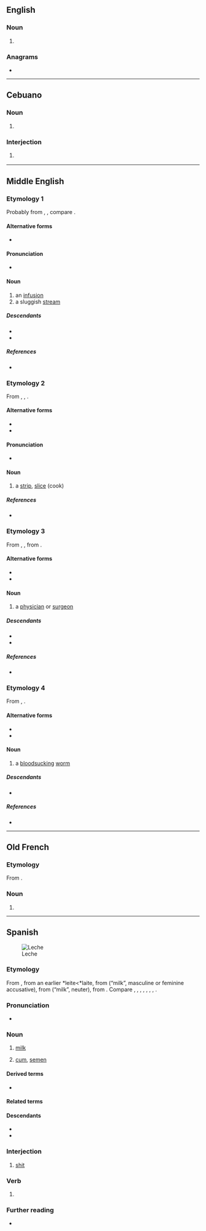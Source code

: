 {{also|leché|léché|lèche|-leche}}
==English==

===Noun===
{{en-noun}}

# {{archaic form of|en|lechwe}}

===Anagrams===
* {{anagrams|en|a=ceehl|Leech|chele|leech}}

----

==Cebuano==

===Noun===
{{ceb-noun|leche}}

# {{lb|ceb|dated}} {{alternative spelling of|ceb|letse}}

===Interjection===
{{head|ceb|interjection}}

# {{lb|ceb|vulgar|offensive}} {{alternative spelling of|ceb|letse}}

----

==Middle English==

===Etymology 1===
Probably from {{inh|enm|ang|*læc}}, {{m|ang|*lec}}, compare {{l|ang|leccan|t=to wet, moisten}}.

====Alternative forms====
* {{alter|enm|lecche|lache|lacche|lac|liche|leg|lage||in names}}

====Pronunciation====
* {{IPA|enm|/lɛːt͡ʃ/|/lɛt͡ʃ/}}

====Noun====
{{enm-noun}}

# an [[infusion]]
# a sluggish [[stream]]

=====Descendants=====
* {{desc|en|leach|letch}}
* {{desc|yol|letch}}

=====References=====
* {{R:MED Online|entry=lē̆ch(e|pos=n.(1)|id=MED24920}}

===Etymology 2===
From {{bor|enm|fro|lesche}}, {{m|fro|laiche}}, {{m|fro|leske}}.

====Alternative forms====
* {{alter|enm|leyche|leshe|leyshe|lese|leske}}
* {{alter|enm|lete|lette|lethe|lede}}

====Pronunciation====
* {{IPA|enm|/lɛːt͡ʃ(ə)/|/lɛt͡ʃ(ə)/}}

====Noun====
{{enm-noun}}

# a [[strip]], [[slice]] (cook)

=====References=====
* {{R:MED Online|entry=lē̆che|pos=n.(2)|id=MED24921}}

===Etymology 3===
From {{inh|enm|ang|lēce}}, {{m|ang|lǣce}}, from {{inh|enm|gmw-pro|*lākī}}.

====Alternative forms====
* {{alter|enm|lech|lecche|lache}}
* {{alter|enm|læce|læche|leache|liache||early}}

====Noun====
{{enm-noun}}

# a [[physician]] or [[surgeon]]

=====Descendants=====
* {{desc|en|leech|pos=archaic}}
* {{desc|yol|leech}}

=====References=====
* {{R:MED Online|entry=lẹ̄che|pos=n.(3)|id=MED24922}}

===Etymology 4===
From {{inh|enm|ang|lēce}}, {{m|ang|lǣce}}.

====Alternative forms====
* {{alter|enm|lech}}
* {{alter|enm|læce||early}}

====Noun====
{{enm-noun}}

# a [[bloodsucking]] [[worm]]

=====Descendants=====
* {{desc|en|leech}}

=====References=====
* {{R:MED Online|entry=lẹ̄che|pos=n.(4)|id=MED24923}}

----

==Old French==

===Etymology===
From {{inh|fro|la|laetitia||great joy; pleasure}}.

===Noun===
{{fro-noun|m|leches|leches|leche}}

# {{alternative form of|fro|lïesce}}

----

==Spanish==
[[File:Milk glass.jpg|thumb|Leche]]

===Etymology===
From {{inh|es|osp|leche}}, from an earlier *leite<*laite, from {{inh|es|VL.|lactem}} (“milk”, masculine or feminine accusative), from {{inh|es|la|lac}} (“milk”, neuter), from {{inh|es|ine-pro|*ǵlákts}}. Compare {{cog|ca|llet|}}, {{cog|eo|lakto|}}, {{cog|fr|lait|}}, {{cog|fur|lat|}}, {{cog|ia|lacte}}, {{cog|it|latte}}, {{cog|pt|leite|}}, {{cog|ro|lapte|}}.

===Pronunciation===
{{es-IPA}}
* {{hyph|es|le|che}}

===Noun===
{{es-noun|f}}

# {{lb|es|food}} [[milk]]
#: {{ux|es|Prefiero el café con '''leche''' y azúcar.|I prefer coffee with '''milk''' and sugar.}}
# {{lb|es|slang|vulgar}} [[cum]], [[semen]]
#: {{syn|es|esperma}}
#: {{ux|es|Había '''leche''' en sus pantalones.|There was '''cum''' on his pants.}}

====Derived terms====
* {{sense|diminutive}} {{l|es|lechita}}
{{col3|es
|a toda leche
|arroz con leche
|blanca y en botella, leche
|café con leche
|cagando leches
|cagarse en la leche
|diente de leche
|dulce de leche
|extractor de leche
|la leche
|leche condensada
|leche de almendra
|leche de arroz
|leche asada
|leche de avellana
|leche de avena
|leche de cáñamo
|leche de coco
|leche de soja
|leche de tigre
|leche desnatada
|leche frita
|leche materna
|{{l|es|lechería|g=f}}
|lechero
|mala leche
|me cago en la leche
|mil leches
|ni qué leches
|perro de mil leches
|pez de leche
|sacaleche
|sacaleches|leche natural|leche fresca|leche normal|leche entera}}

====Related terms====
{{rel4
|es|lactar
|lácteo
|lechar
|lechero
|lechera
|lechoso
|lechuga
}}

====Descendants====
* {{desc|bor=1|ceb|letse}}
* {{desc|bor=1|nhg|lieche}}

===Interjection===
{{head|es|interjection}}

# {{lb|es|vulgar|Philippines|Spain}} [[shit]]

===Verb===
{{head|es|verb form}}

# {{es-verb form of|lechar}}

===Further reading===
* {{R:es:DRAE}}

{{C|es|Beverages|Dairy farming|Foods}}